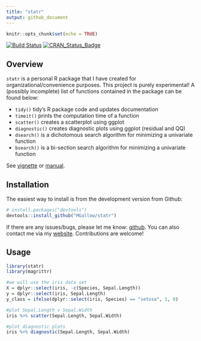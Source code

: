 ```yaml
---
title: "statr"
output: github_document
---
```


```r
knitr::opts_chunk$set(echo = TRUE)
```

[![Build Status](https://travis-ci.org/MGallow/statr.svg?branch=master)](https://travis-ci.org/MGallow/statr)
[![CRAN_Status_Badge](http://www.r-pkg.org/badges/version/statr)](https://cran.r-project.org/package=statr)

## Overview

`statr` is a personal R package that I have created for organizational/convenience purposes. This project is purely experimental! A (possibly incomplete) list of functions contained in the package can be found below:

* `tidy()` tidy's R package code and updates documentation
* `timeit()` prints the computation time of a function
* `scatter()` creates a scatterplot using ggplot
* `diagnostic()` creates diagnostic plots using ggplot (residual and QQ)
* `dsearch()` is a dichotomous search algorithm for minimizing a univariate function
* `bsearch()` is a bi-section search algorithm for minimizing a univariate function

See [vignette](https://mgallow.github.io/statr/) or [manual](https://github.com/MGallow/statr/blob/master/statr.pdf).

## Installation

The easiest way to install is from the development version from Github:

```r
# install.packages("devtools")
devtools::install_github("MGallow/statr")
```

If there are any issues/bugs, please let me know: [github](https://github.com/MGallow/statr/issues). You can also contact me via my [website](https://mgallow.github.io/). Contributions are welcome!


## Usage

```r
library(statr)
library(magrittr)

#we will use the iris data set
X = dplyr::select(iris, -c(Species, Sepal.Length))
y = dplyr::select(iris, Sepal.Length)
y_class = ifelse(dplyr::select(iris, Species) == "setosa", 1, 0)

#plot Sepal.Length v Sepal.Width
iris %>% scatter(Sepal.Length, Sepal.Width)

#plot diagnostic plots
iris %>% diagnostic(Sepal.Length, Sepal.Width)


```
